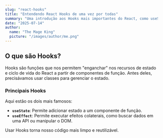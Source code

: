 ```yaml
---
slug: "react-hooks"
title: "Entendendo React Hooks de uma vez por todas"
summary: "Uma introdução aos Hooks mais importantes do React, como useState e useEffect, e por que eles revolucionaram a forma como escrevemos componentes."
date: "2025-07-14"
author:
  name: "The Mage King"
  picture: "/images/author/me.png"
---
```


## O que são Hooks?

Hooks são funções que nos permitem "enganchar" nos recursos de estado e ciclo de vida do React a partir de componentes de função. Antes deles, precisávamos usar classes para gerenciar o estado.

### Principais Hooks

Aqui estão os dois mais famosos:

* **`useState`**: Permite adicionar estado a um componente de função.
* **`useEffect`**: Permite executar efeitos colaterais, como buscar dados em uma API ou manipular o DOM.

Usar Hooks torna nosso código mais limpo e reutilizável.
